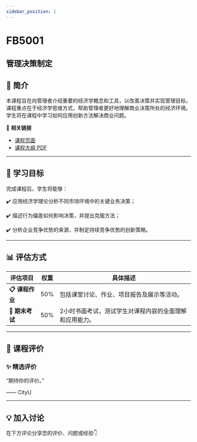 ```yaml
---
sidebar_position: 1
---
```


# FB5001
## 管理决策制定

## **📘 简介**
本课程旨在向管理者介绍重要的经济学概念和工具，以改善决策并实现管理目标。课程重点在于经济学思维方式，帮助管理者更好地理解商业决策所处的经济环境。学生将在课程中学习如何应用创新方法解决商业问题。

🔗 **相关链接**
- [课程页面](https://www.cityu.edu.hk/catalogue/pg/202526/course/FB5001.htm)
- [课程大纲 PDF](https://www.cityu.edu.hk/catalogue/pg/202526/course/FB5001.pdf)

---

## **🎯 学习目标**

完成课程后，学生将能够：


✔️ 应用经济学理论分析不同市场环境中的关键业务决策；

✔️ 描述行为偏差如何影响决策，并提出克服方法；

✔️ 分析企业竞争优势的来源，并制定持续竞争优势的创新策略。

---

## **📊 评估方式**

| **评估项目**          | **权重** | **具体描述**                                                                                     |
|----------------------|---------|-----------------------------------------------------------------------------------------------|
| **📋 课程作业**        | 50%     | 包括课堂讨论、作业、项目报告及展示等活动。                                                      |
| **📄 期末考试**        | 50%     | 2小时书面考试，测试学生对课程内容的全面理解和应用能力。                                           |

---

## **💬 课程评价**

### ✨ **精选评价**
<div className={commentStyles.commentBox}>
    <p className={commentStyles.commentText}>
        “期待你的评价。”
    </p>
    <p className={commentStyles.commentAuthor}>—— CityU</p>
</div>

---

## **💡 加入讨论**

在下方评论分享您的评价、问题或经验👇
<Utterances />